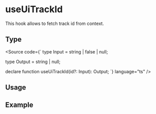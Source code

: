 


<Meta title="useUiTrackId/Docs" />

# useUiTrackId

This hook allows to fetch track id from context.

## Type

<Source code={`
type Input = string | false | null;

type Output = string | null;

declare function useUiTrackId(id?: Input): Output;
`} language="ts" />

## Usage

<Table
  columns={['Track Id', 'Id', 'Result']}
  data={[
    [undefined, undefined, undefined],
    [undefined, null, undefined],
    [undefined, false, undefined],
    [undefined, '', undefined],
    [undefined, 'child', undefined],
    [null, undefined, undefined],
    [null, null, undefined],
    [null, false, undefined],
    [null, '', undefined],
    [null, 'child', undefined],
    ['', undefined, undefined],
    ['', null, undefined],
    ['', false, undefined],
    ['', '', undefined],
    ['', 'child', undefined],
    ['parent', undefined, 'parent'],
    ['parent', null, 'parent'],
    ['parent', false, undefined],
    ['parent', '', undefined],
    ['parent', 'child', 'parent--child'],
  ]}
/>

## Example

<Canvas>
  <UiAnalytics trackId="parent">
    <TrackId />
  </UiAnalytics>
</Canvas>
